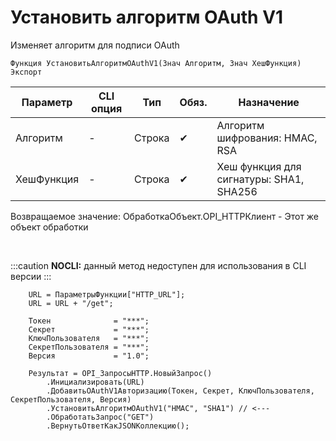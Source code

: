 ﻿---
sidebar_position: 5
description: Установить алгоритм OAuth V1  и другие функции для работы с HTTP-клиент в Открытом пакете интеграций - бесплатной open-source библиотеке интеграций для 1С:Предприятие 8, OneScript и CLI
keywords: [1C, 1С, 1С:Предприятие, 1С:Предприятие 8.3, API, Интеграция, Сервисы, Обмен, OneScript, CLI, HTTP-клиент]
---


# Установить алгоритм OAuth V1 
 Изменяет алгоритм для подписи OAuth



`Функция УстановитьАлгоритмOAuthV1(Знач Алгоритм, Знач ХешФункция) Экспорт`

  | Параметр | CLI опция | Тип | Обяз. | Назначение |
  |-|-|-|-|-|
  | Алгоритм | - | Строка | &#x2714; | Алгоритм шифрования: HMAC, RSA |
  | ХешФункция | - | Строка | &#x2714; | Хеш функция для сигнатуры: SHA1, SHA256 |

  
  Возвращаемое значение:   ОбработкаОбъект.OPI_HTTPКлиент - Этот же объект обработки

<br/>


:::caution
**NOCLI:** данный метод недоступен для использования в CLI версии
:::
<br/>



```bsl title="Пример использования для 1С:Предприятие/OneScript"
    URL = ПараметрыФункции["HTTP_URL"];
    URL = URL + "/get";

    Токен              = "***";
    Секрет             = "***";
    КлючПользователя   = "***";
    СекретПользователя = "***";
    Версия             = "1.0";

    Результат = OPI_ЗапросыHTTP.НовыйЗапрос()
        .Инициализировать(URL)
        .ДобавитьOAuthV1Авторизацию(Токен, Секрет, КлючПользователя, СекретПользователя, Версия)
        .УстановитьАлгоритмOAuthV1("HMAC", "SHA1") // <---
        .ОбработатьЗапрос("GET")
        .ВернутьОтветКакJSONКоллекцию();
```
    




